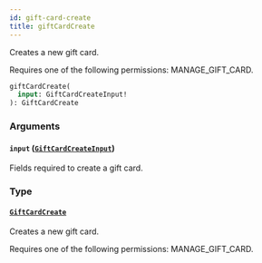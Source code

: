 ```yaml
---
id: gift-card-create
title: giftCardCreate
---
```



Creates a new gift card. 

Requires one of the following permissions: MANAGE_GIFT_CARD.

```graphql
giftCardCreate(
  input: GiftCardCreateInput!
): GiftCardCreate
```


### Arguments

#### `input` ([`GiftCardCreateInput`](../../../developer/api-reference/inputs/gift-card-create-input))

Fields required to create a gift card.


### Type

#### [`GiftCardCreate`](../../../developer/api-reference/objects/gift-card-create) 

Creates a new gift card. 

Requires one of the following permissions: MANAGE_GIFT_CARD.




